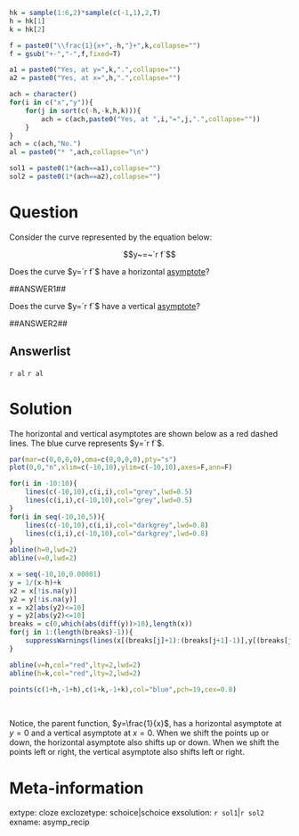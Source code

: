 ```r

hk = sample(1:6,2)*sample(c(-1,1),2,T)
h = hk[1]
k = hk[2]

f = paste0("\\frac{1}{x+",-h,"}+",k,collapse="")
f = gsub("+-","-",f,fixed=T)

a1 = paste0("Yes, at y=",k,".",collapse="")
a2 = paste0("Yes, at x=",h,".",collapse="")

ach = character()
for(i in c("x","y")){
    for(j in sort(c(-h,-k,h,k))){
        ach = c(ach,paste0("Yes, at ",i,"=",j,".",collapse=""))
    }
}
ach = c(ach,"No.")
al = paste0("* ",ach,collapse="\n")

sol1 = paste0(1*(ach==a1),collapse="")
sol2 = paste0(1*(ach==a2),collapse="")

```

Question
========

Consider the curve represented by the equation below:

$$y~=~`r f`$$

Does the curve $y=`r f`$ have a horizontal [asymptote](https://en.wikipedia.org/wiki/Asymptote)?

##ANSWER1##

Does the curve $y=`r f`$ have a vertical [asymptote](https://en.wikipedia.org/wiki/Asymptote)?

##ANSWER2##

Answerlist
--------

`r al`
`r al`

Solution
========


The horizontal and vertical asymptotes are shown below as a red dashed lines. The blue curve represents $y=`r f`$.

```r
par(mar=c(0,0,0,0),oma=c(0,0,0,0),pty="s")
plot(0,0,"n",xlim=c(-10,10),ylim=c(-10,10),axes=F,ann=F)

for(i in -10:10){
    lines(c(-10,10),c(i,i),col="grey",lwd=0.5)
    lines(c(i,i),c(-10,10),col="grey",lwd=0.5)
}
for(i in seq(-10,10,5)){
    lines(c(-10,10),c(i,i),col="darkgrey",lwd=0.8)
    lines(c(i,i),c(-10,10),col="darkgrey",lwd=0.8)
}
abline(h=0,lwd=2)
abline(v=0,lwd=2)

x = seq(-10,10,0.00001)
y = 1/(x-h)+k
x2 = x[!is.na(y)]
y2 = y[!is.na(y)]
x = x2[abs(y2)<=10]
y = y2[abs(y2)<=10]
breaks = c(0,which(abs(diff(y))>10),length(x))
for(j in 1:(length(breaks)-1)){
    suppressWarnings(lines(x[(breaks[j]+1):(breaks[j+1]-1)],y[(breaks[j]+1):(breaks[j+1]-1)],type="l",lwd=4,col="blue"))
}

abline(v=h,col="red",lty=2,lwd=2)
abline(h=k,col="red",lty=2,lwd=2)

points(c(1+h,-1+h),c(1+k,-1+k),col="blue",pch=19,cex=0.8)

```
\

Notice, the parent function, $y=\frac{1}{x}$, has a horizontal asymptote at $y=0$ and a vertical asymptote at $x=0$. When we shift the points up or down, the horizontal asymptote also shifts up or down. When we shift the points left or right, the vertical asymptote also shifts left or right.


Meta-information
============
extype: cloze
exclozetype: schoice|schoice
exsolution: `r sol1`|`r sol2`
exname: asymp_recip